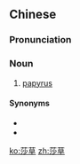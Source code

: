==Chinese==
{{zh-forms}}

===Pronunciation===
{{zh-pron
|m=suōcǎo
|c=so1 cou2
|cat=n
}}

===Noun===
{{zh-noun}}

# [[papyrus]] {{gloss|plant in the sedge family}}

====Synonyms====
* {{zh-l|紙莎草}}
* {{zh-l|紙草}}

{{zh-cat|Botany}}

[[ko:莎草]]
[[zh:莎草]]
